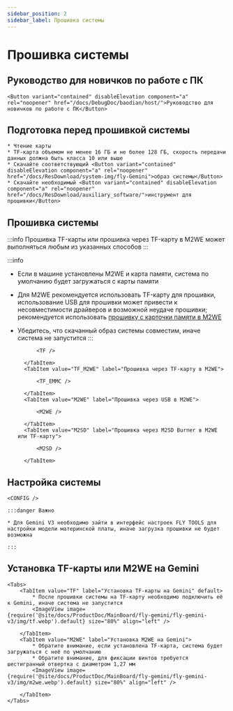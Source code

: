 ```yaml
---
sidebar_position: 2
sidebar_label: Прошивка системы
---
```








# Прошивка системы

## Руководство для новичков по работе с ПК

    <Button variant="contained" disableElevation component="a" rel="noopener" href="/docs/DebugDoc/baodian/host/">Руководство для новичков по работе с ПК</Button>

## Подготовка перед прошивкой системы

    * Чтение карты
    * TF-карта объемом не менее 16 ГБ и не более 128 ГБ, скорость передачи данных должна быть класса 10 или выше
    * Скачайте соответствующий <Button variant="contained" disableElevation component="a" rel="noopener" href="/docs/ResDownload/system-img/fly-Gemini">образ системы</Button>
    * Скачайте необходимый <Button variant="contained" disableElevation component="a" rel="noopener" href="/docs/ResDownload/auxiliary_software/">инструмент для прошивки</Button>

## Прошивка системы

:::info
Прошивка TF-карты или прошивка через TF-карту в M2WE может выполняться любым из указанных способов
:::

:::info
* Если в машине установлены M2WE и карта памяти, система по умолчанию будет загружаться с карты памяти
* Для M2WE рекомендуется использовать TF-карту для прошивки, использование USB для прошивки может привести к несовместимости драйверов и возможной неудаче прошивки; рекомендуется использовать [прошивку с карточки памяти в M2WE](https://mellow-next.klipper.cn/docs/ProductDoc/SBC/fly-pi-v2/fly-os)
* Убедитесь, что скачанный образ системы совместим, иначе система не запустится
:::

    <Tabs>
        <TabItem value="TF" label="Прошивка на TF-карту" default>
            
            <TF />
            
        </TabItem>
        <TabItem value="TF_M2WE" label="Прошивка через TF-карту в M2WE">
            
            <TF_EMMC />

        </TabItem>
        <TabItem value="M2WE" label="Прошивка через USB в M2WE">
            
            <M2WE />

        </TabItem>
        <TabItem value="M2SD" label="Прошивка через M2SD Burner в M2WE или TF-карту">
            
            <M2SD />

        </TabItem>
    </Tabs>


## Настройка системы

    <CONFIG />

    :::danger Важно

    * Для Gemini V3 необходимо зайти в интерфейс настроек FLY TOOLS для настройки модели материнской платы, иначе загрузка прошивки не будет возможна

    :::

## Установка TF-карты или M2WE на Gemini

    <Tabs>
        <TabItem value="TF" label="Установка TF-карты на Gemini" default>
            * После прошивки системы на TF-карту необходимо подключить её к Gemini, иначе система не запустится
            <ImageView image={require('@site/docs/ProductDoc/MainBoard/fly-gemini/fly-gemini-v3/img/tf.webp').default} size="80%" align="left" />  

        </TabItem>
        <TabItem value="M2WE" label="Установка M2WE на Gemini">
            * Обратите внимание, если установлена TF-карта, система будет загружаться с неё по умолчанию
            * Обратите внимание, для фиксации винтов требуется шестигранный отвертка с диаметром 1,27 мм
            <ImageView image={require('@site/docs/ProductDoc/MainBoard/fly-gemini/fly-gemini-v3/img/m2we.webp').default} size="80%" align="left" />  

        </TabItem>
    </Tabs>

